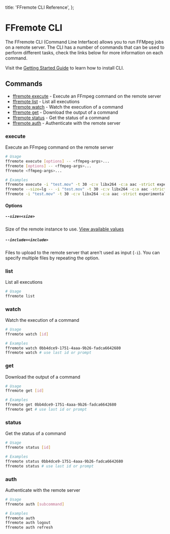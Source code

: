   title: 'FFremote CLI Reference',
};

# FFremote CLI

The FFremote CLI (Command Line Interface) allows you to run FFMpeg jobs on a remote server. The CLI has a
number of commands that can be used to perform different tasks, check the
links below for more information on each command.

Visit the [Getting Started Guide](/docs/ffremote/start#install) to learn how to install CLI.

## Commands

- [ffremote execute](#execute) - Execute an FFmpeg command on the remote server
- [ffremote list](#list) - List all executions
- [ffremote watch](#watch) - Watch the execution of a command
- [ffremote get](#get) - Download the output of a command
- [ffremote status](#status) - Get the status of a command
- [ffremote auth](#auth) - Authenticate with the remote server

### execute

Execute an FFmpeg command on the remote server

```bash
# Usage
ffremote execute [options] -- <ffmpeg-args>...
ffremote [options] -- <ffmpeg-args>...
ffremote <ffmpeg-args>...

# Examples
ffremote execute -i "test.mov" -t 30 -c:v libx264 -c:a aac -strict experimental "test.mp4"
ffremote --size=lg -- -i "test.mov" -t 30 -c:v libx264 -c:a aac -strict experimental "test.mp4"
ffremote -i "test.mov" -t 30 -c:v libx264 -c:a aac -strict experimental "test.mp4"
```

#### Options

##### `--size=<size>`

Size of the remote instance to use. [View available values](/docs/ffremote/pricing)

##### `--include=<include>`

Files to upload to the remote server that aren't used as input (`-i`). You can specify multiple files by repeating the option.

### list

List all executions

```bash
# Usage
ffremote list
```

### watch

Watch the execution of a command

```bash
# Usage
ffremote watch [id]

# Examples
ffremote watch 0bb4dce9-1751-4aaa-9b26-fadca6642680
ffremote watch # use last id or prompt
```

### get

Download the output of a command

```bash
# Usage
ffremote get [id]

# Examples
ffremote get 0bb4dce9-1751-4aaa-9b26-fadca6642680
ffremote get # use last id or prompt
```

### status

Get the status of a command

```bash
# Usage
ffremote status [id]

# Examples
ffremote status 0bb4dce9-1751-4aaa-9b26-fadca6642680
ffremote status # use last id or prompt
```

### auth

Authenticate with the remote server

```bash
# Usage
ffremote auth [subcommand]

# Examples
ffremote auth
ffremote auth logout
ffremote auth refresh
```
